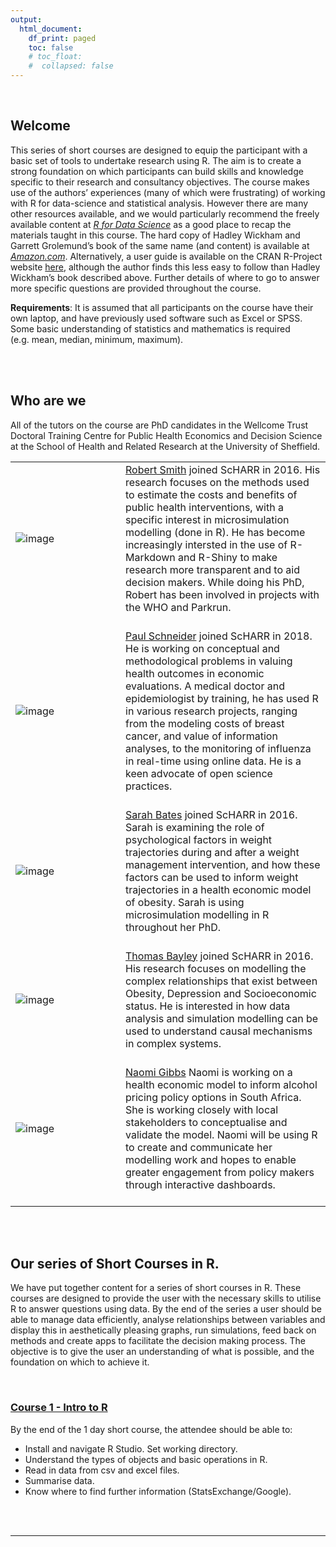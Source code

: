 ```yaml
---
output:
  html_document:
    df_print: paged
    toc: false
    # toc_float: 
    #  collapsed: false
---
```


<br>



## Welcome
This series of short courses are designed to equip the participant with a basic set of tools to undertake research using R. The aim is to create a strong foundation on which participants can build skills and knowledge specific to their research and consultancy objectives. The course makes use of the authors' experiences (many of which were frustrating) of working with R for data-science and statistical analysis. However there are many other resources available, and we would particularly recommend the freely available content at *[R for Data Science](https://r4ds.had.co.nz/)* as a good place to recap the materials taught in this course. The hard copy of Hadley Wickham and Garrett Grolemund's book of the same name (and content) is available at *[Amazon.com](https://r4ds.had.co.nz/)*. Alternatively, a user guide is available on the CRAN R-Project website [here](https://cran.r-project.org/doc/manuals/r-release/R-intro.html), although the author finds this less easy to follow than Hadley Wickham's book described above. Further details of where to go to answer more specific questions are provided throughout the course.

__Requirements__: It is assumed that all participants on the course have their own laptop, and have previously used software such as Excel or SPSS. Some basic understanding of statistics and mathematics is required (e.g. mean, median, minimum, maximum).

<br><br>

## Who are we

All of the tutors on the course are PhD candidates in the Wellcome Trust Doctoral Training Centre for Public Health Economics and Decision Science at the School of Health and Related Research at the University of Sheffield.

<table border="0"; padding = 0px>
 <tr>
    <td width= 160px><img src="./img/rob.jpg" alt="image"> <br><br></td>
    <td><a href="https://www.linkedin.com/in/robert-smith-53b28438/" target="_blank">Robert Smith</a> joined ScHARR in 2016. His research focuses on the methods used to estimate the costs and benefits of public health interventions, with a specific interest in microsimulation modelling (done in R). He has become increasingly intersted in the use of R-Markdown and R-Shiny to make research more transparent and to aid decision makers. While doing his PhD, Robert has been involved in projects with the WHO and Parkrun.<br><br></td>
 </tr>
 
 <tr>
    <td width= 160px><img src="./img/paul.png" alt="image"><br><br> </td>
    <td><a href="https://bitowaqr.github.io/about_me/" target="_blank">Paul Schneider</a> joined ScHARR in 2018. He is working on conceptual and methodological problems in valuing health outcomes in economic evaluations. A medical doctor and epidemiologist by training, he has used R in various research projects, ranging from the modeling costs of breast cancer, and value of information analyses, to the monitoring of influenza in real-time using online data. He is a keen advocate of open science practices.<br><br></td>
 </tr>
 
 <tr>
    <td width= 160px><img src="./img/sarah.jpg" alt="image"><br><br> </td>
    <td><a href="https://www.linkedin.com/in/sarah-elizabeth-bates-647ab9145/" target="_blank">Sarah Bates</a> joined ScHARR in 2016. Sarah is examining the role of psychological factors in weight trajectories during and after a weight management intervention, and how these factors can be used to inform weight trajectories in a health economic model of obesity. Sarah is using microsimulation modelling in R throughout her PhD. <br><br></td>
 </tr>
 
 <tr>
    <td width= 160px><img src="./img/tom.jpg" alt="image"><br><br> </td>
    <td><a href="https://www.linkedin.com/in/tom-bayley-31ba8570/" target="_blank">Thomas Bayley</a> joined ScHARR in 2016. His research focuses on modelling the complex relationships that exist between Obesity, Depression and Socioeconomic status. He is interested in how data analysis and simulation modelling can be used to understand causal mechanisms in complex systems.<br><br></td>
 </tr>
 
 <tr>
    <td width= 160px><img src="./img/naomi.jpg" alt="image"><br><br> </td>
    <td><a href="https://www.linkedin.com/in/robert-smith-53b28438/" target="_blank">Naomi Gibbs</a> Naomi is working on a health economic model to inform alcohol pricing policy options in South Africa. She is working closely with local stakeholders to conceptualise and validate the model. Naomi will be using R to create and communicate her modelling work and hopes to enable greater engagement from policy makers through interactive dashboards.<br><br></td>
 </tr>
</table>

<br><br>


## Our series of Short Courses in R.

We have put together content for a series of short courses in R. These  courses are designed to provide the user with the necessary skills to utilise R to answer questions using data. By the end of the series a user should be able to manage data efficiently, analyse relationships between variables and display this in aesthetically pleasing graphs, run simulations, feed back on methods and create apps to facilitate the decision making process. The objective is to give the user an understanding of what is possible, and the foundation on which to achieve it.

<br>

### <a href="Course_1_PS.html">Course 1 - Intro to R</a> <br />

By the end of the 1 day short course, the attendee should be able to:

* Install and navigate R Studio. Set working directory.
* Understand the types of objects and basic operations in R.
* Read in data from csv and excel files.
* Summarise data. 
* Know where to find further information (StatsExchange/Google).

<br><br>

****

